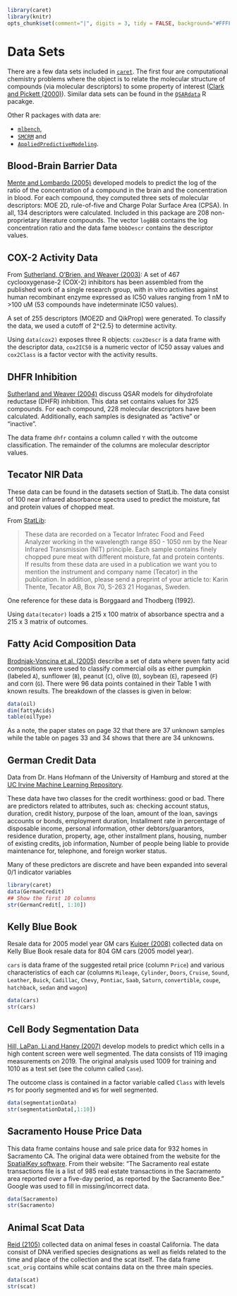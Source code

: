 ```r
library(caret)
library(knitr)
opts_chunk$set(comment="|", digits = 3, tidy = FALSE, background="#FFFF00")
```

# Data Sets

There are a few data sets included in [`caret`](http://cran.r-project.org/web/packages/caret/index.html). The first four are computational chemistry problems where the object is to relate the molecular structure of compounds (via molecular descriptors) to some property of interest ([Clark and Pickett (2000)](http://www.sciencedirect.com/science/article/pii/S1359644699014518)). Similar data sets can be found in the [`QSARdata`](http://cran.r-project.org/web/packages/QSARdata/index.html) R pacakge.

Other R packages with data are: 

* [`mlbench`](http://cran.r-project.org/web/packages/mlbench/index.html), 
* [`SMCRM`](http://cran.r-project.org/web/packages/SMCRM/index.html) and
* [`AppliedPredictiveModeling`](http://cran.r-project.org/web/packages/AppliedPredictiveModeling/index.html).

## Blood-Brain Barrier Data

[Mente and Lombardo (2005)](http://www.springerlink.com/content/72j377175n536768/?p=f546488cc8fa4ec7a3d491 eb20adb3c&pi=0) developed models to predict the log of the ratio of the concentration of a compound in the brain and the concentration in blood. For each compound, they computed three sets of molecular descriptors: MOE 2D, rule-of-five and Charge Polar Surface Area (CPSA). In all, 134 descriptors were calculated. Included in this package are 208 non-proprietary literature compounds. The vector `logBBB` contains the log concentration ratio and the data fame `bbbDescr` contains the descriptor values.

## COX-2 Activity Data

From [Sutherland, O'Brien, and Weaver (2003)](http://pubs.acs.org/cgi-bin/abstract.cgi/jmcmar/2004/47/i22/abs/jm0497141.html): A set of 467 cyclooxygenase-2 (COX-2) inhibitors has been assembled from the published work of a single research group, with in vitro activities against human recombinant enzyme expressed as IC50 values ranging from 1 nM to &gt;100 uM (53 compounds have indeterminate IC50 values).

A set of 255 descriptors (MOE2D and QikProp) were generated. To classify the data, we used a cutoff of 2\^{2.5} to determine activity.

Using `data(cox2)` exposes three R objects: `cox2Descr` is a data frame with the descriptor data, `cox2IC50` is a numeric vector of IC50 assay values and `cox2Class` is a factor vector with the activity results.

## DHFR Inhibition 

[Sutherland and Weaver (2004)](http://www.springerlink.com/content/q5m5xp1q356p2071/) discuss QSAR models for dihydrofolate reductase (DHFR) inhibition. This data set contains values for 325 compounds. For each compound, 228 molecular descriptors have been calculated. Additionally, each samples is designated as "active" or "inactive".

The data frame `dhfr` contains a column called `Y` with the outcome classification. The remainder of the columns are molecular descriptor values.

## Tecator NIR Data 

These data can be found in the datasets section of StatLib. The data consist of 100 near infrared absorbance spectra used to predict the moisture, fat and protein values of chopped meat.

From [StatLib](http://lib.stat.cmu.edu/datasets/tecator):

> These data are recorded on a Tecator Infratec Food and Feed Analyzer
> working in the wavelength range 850 - 1050 nm by the Near Infrared
> Transmission (NIT) principle. Each sample contains finely chopped pure
> meat with different moisture, fat and protein contents. If results
> from these data are used in a publication we want you to mention the
> instrument and company name (Tecator) in the publication. In addition,
> please send a preprint of your article to: Karin Thente, Tecator AB,
> Box 70, S-263 21 Hoganas, Sweden.

One reference for these data is Borggaard and Thodberg (1992).

Using `data(tecator)` loads a 215 x 100 matrix of absorbance spectra and a 215 x 3 matrix of outcomes.

## Fatty Acid Composition Data 

[Brodnjak-Voncina et al. (2005)](http://dx.doi.org/10.1016/j.chemolab.2004.04.011) describe a set of data where seven fatty acid compositions were used to classify commercial oils as either pumpkin (labeled `A`), sunflower (`B`), peanut (`C`), olive (`D`), soybean (`E`), rapeseed (`F`) and corn (`G`). There were 96 data points contained in their Table 1 with known results. The breakdown of the classes is given in below:

```r
data(oil)
dim(fattyAcids)
table(oilType)
```

As a note, the paper states on page 32 that there are 37 unknown samples while the table on pages 33 and 34 shows that there are 34 unknowns.

## German Credit Data 

Data from Dr. Hans Hofmann of the University of Hamburg and stored at the [UC Irvine Machine Learning Repository](http://archive.ics.uci.edu/ml/datasets/Statlog+%28German+Credit+Data%29).

These data have two classes for the credit worthiness: good or bad. There are predictors related to attributes, such as: checking account status, duration, credit history, purpose of the loan, amount of the loan, savings accounts or bonds, employment duration, Installment rate in percentage of disposable income, personal information, other debtors/guarantors, residence duration, property, age, other installment plans, housing, number of existing credits, job information, Number of people being liable to provide maintenance for, telephone, and foreign worker status.

Many of these predictors are discrete and have been expanded into several 0/1 indicator variables

```r
library(caret)
data(GermanCredit)
## Show the first 10 columns
str(GermanCredit[, 1:10])
```

##  Kelly Blue Book 

Resale data for 2005 model year GM cars [Kuiper (2008)](http://www.amstat.org/publications/jse/v16n3/datasets.kuiper.html) collected data on Kelly Blue Book resale data for 804 GM cars (2005 model year).

`cars` is data frame of the suggested retail price (column `Price`) and various characteristics of each car (columns `Mileage`, `Cylinder`, `Doors`, `Cruise`, `Sound`, `Leather`, `Buick`, `Cadillac`, `Chevy`, `Pontiac`, `Saab`, `Saturn`, `convertible`, `coupe`, `hatchback`, `sedan` and `wagon`)

```r
data(cars)
str(cars)
```

## Cell Body Segmentation Data 

[Hill, LaPan, Li and Haney (2007)](http://www.biomedcentral.com/1471-2105/8/340) develop models to predict which cells in a high content screen were well segmented. The data consists of 119 imaging measurements on 2019. The original analysis used 1009 for training and 1010 as a test set (see the column called `Case`).

The outcome class is contained in a factor variable called `Class` with levels `PS` for poorly segmented and `WS` for well segmented.

```r
data(segmentationData)
str(segmentationData[,1:10])
```

## Sacramento House Price Data

This data frame contains house and sale price data for 932 homes in Sacramento CA. The original data were obtained from the website for the [SpatialKey software](https://support.spatialkey.com/spatialkey-sample-csv-data). From their website: "The Sacramento real estate transactions file is a list of 985 real estate transactions in the Sacramento area reported over a five-day period, as reported by the Sacramento Bee." Google was used to fill in missing/incorrect data.

```r
data(Sacramento)
str(Sacramento)
```


## Animal Scat Data

[Reid (2105)](http://www.bioone.org/doi/full/10.2981/wlb.00105) collected data on animal feses in coastal California. The data consist of DNA verified species designations as well as fields related to the time and place of the collection and the scat itself. The data frame `scat_orig` contains while scat contains data on the three main species.

```r
data(scat)
str(scat)
```
